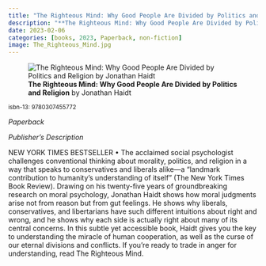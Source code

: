 ```yaml
---
title: "The Righteous Mind: Why Good People Are Divided by Politics and Religion"
description: "**The Righteous Mind: Why Good People Are Divided by Politics and Religion** by Jonathan Haidt"
date: 2023-02-06
categories: [books, 2023, Paperback, non-fiction]
image: The_Righteous_Mind.jpg
---
```

![**The Righteous Mind: Why Good People Are Divided by Politics and Religion** by Jonathan Haidt](The_Righteous_Mind.jpg){fig-align="left"}

<sup>isbn-13: 9780307455772</sup>

*Paperback*

*Publisher's Description*

NEW YORK TIMES BESTSELLER • The acclaimed social psychologist challenges
conventional thinking about morality, politics, and religion in a way that
speaks to conservatives and liberals alike—a “landmark contribution to
humanity’s understanding of itself” (The New York Times Book Review).
Drawing on his twenty-five years of groundbreaking research on moral
psychology, Jonathan Haidt shows how moral judgments arise not from reason
but from gut feelings. He shows why liberals, conservatives, and
libertarians have such different intuitions about right and wrong, and he
shows why each side is actually right about many of its central concerns.
In this subtle yet accessible book, Haidt gives you the key to
understanding the miracle of human cooperation, as well as the curse of our
eternal divisions and conflicts. If you’re ready to trade in anger for
understanding, read The Righteous Mind.